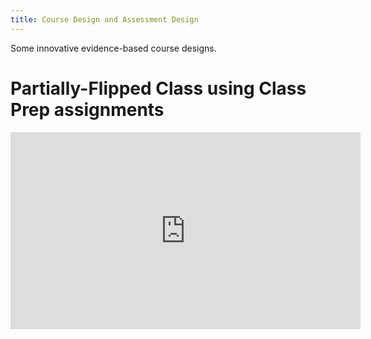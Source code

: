 ```yaml
---
title: Course Design and Assessment Design
---
```

::: {.callout-note}
Some innovative evidence-based course designs.
:::

# Partially-Flipped Class using Class Prep assignments

<iframe width="560" height="315" src="https://www.youtube.com/embed/JSAnABPj4MA?si=3AAVvsxiG3tm0dDO" title="YouTube video player" frameborder="0" allow="accelerometer; autoplay; clipboard-write; encrypted-media; gyroscope; picture-in-picture; web-share" referrerpolicy="strict-origin-when-cross-origin" allowfullscreen></iframe>